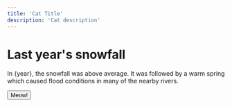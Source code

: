 ```yaml
---
title: 'Cat Title'
description: 'Cat description'
---
```



# Last year's snowfall

In {year}, the snowfall was above average.
It was followed by a warm spring which caused
flood conditions in many of the nearby rivers.

<button>Meow!</button>
